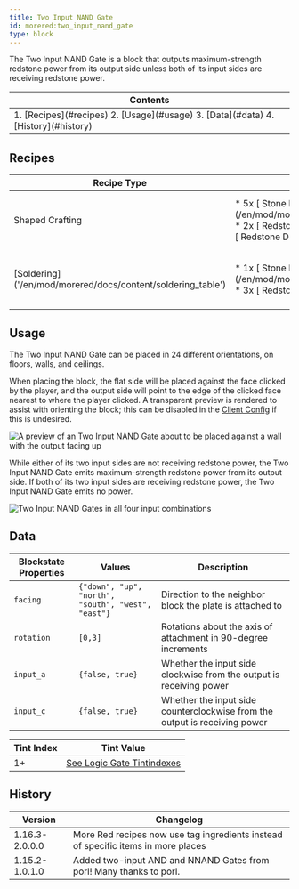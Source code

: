 ```yaml
---
title: Two Input NAND Gate
id: morered:two_input_nand_gate
type: block
---
```


The Two Input NAND Gate is a block that outputs maximum-strength redstone power from its output side unless both of its input sides are receiving redstone power.

<table>
	<thead><tr><th>Contents</th></tr></thead>
	<tbody><tr><td>
		1. [Recipes](#recipes)
		2. [Usage](#usage)
		3. [Data](#data)
		4. [History](#history)
	</td></tr></tbody>
</table>

## Recipes
<table>
	<thead>
		<tr>
			<th>Recipe Type</th>
			<th>Ingredients</th>
			<th>Output</th>
			<th>Example</th>
		</tr>
	</thead>
	<tbody>
		<tr>
			<td>Shaped Crafting</td>
			<td style={{width: '30%'}}>
				* 5x [<ModAsset width={32} height={32} location='morered:stone_plate'/> Stone Plate](/en/mod/morered/docs/content/building_and_crafting/stone_plate)
				* 2x [<ModAsset width={32} height={32} location='redstone_torch'/> Redstone Torch](https://minecraft.wiki/Redstone_Torch)
				* 2x [<ModAsset width={32} height={32} location='redstone'/> Redstone Dust](https://minecraft.wiki/Redstone_Dust)
			</td>
			<td>
				* 1x Two Input NAND Gate
			</td>
			<td>
				![Shaped Crafting Recipe for Two Input NAND Gates](https://commoble.s3.us-east-1.amazonaws.com/images/morered/recipes/two_input_nand_gate_recipe.png)
			</td>
		</tr>
		<tr>
			<td>[Soldering]('/en/mod/morered/docs/content/soldering_table')</td>
			<td style={{width: '30%'}}>
				* 1x [<ModAsset width={32} height={32} location='morered:stone_plate'/> Stone Plate](/en/mod/morered/docs/content/building_and_crafting/stone_plate)
				* 3x [<ModAsset width={32} height={32} location='redstone'/> Redstone Dust](https://minecraft.wiki/Redstone_Dust)
			</td>
			<td>
				* 1x Two Input NAND Gate
			</td>
			<td>
				![Shaped Crafting Recipe for Two Input NAND Gates](https://commoble.s3.us-east-1.amazonaws.com/images/morered/recipes/two_input_nand_gate_from_gatecrafting.png)
			</td>
		</tr>
	</tbody>
</table>

## Usage

The Two Input NAND Gate can be placed in 24 different orientations, on floors, walls, and ceilings.

When placing the block, the flat side will be placed against the face clicked by the player, and the output side will point to the edge of the clicked face nearest to where the player clicked. A transparent preview is rendered to assist with orienting the block; this can be disabled in the [Client Config](/en/mod/morered/configuration/client_config) if this is undesired.

![A preview of an Two Input NAND Gate about to be placed against a wall with the output facing up](https://commoble.s3.us-east-1.amazonaws.com/images/morered/two_input_nand_gate_preview.png)

While either of its two input sides are not receiving redstone power, the Two Input NAND Gate emits maximum-strength redstone power from its output side. If both of its two input sides are receiving redstone power, the Two Input NAND Gate emits no power.

![Two Input NAND Gates in all four input combinations](https://commoble.s3.us-east-1.amazonaws.com/images/morered/two_input_nand_gate_combinations.png)

## Data

| Blockstate Properties | Values | Description
| --- | - | -
| `facing` | `{"down", "up", "north", "south", "west", "east"}` | Direction to the neighbor block the plate is attached to
| `rotation` | `[0,3]` | Rotations about the axis of attachment in 90-degree increments
| `input_a` | `{false, true}` | Whether the input side clockwise from the output is receiving power
| `input_c` | `{false, true}` | Whether the input side counterclockwise from the output is receiving power

| Tint Index | Tint Value
| --- | -
| 1+ | [See Logic Gate Tintindexes](../pack_development/tintindexes#Logic-Gates)

## History
| Version | Changelog
| --- | -
| 1.16.3-2.0.0.0 | More Red recipes now use tag ingredients instead of specific items in more places
| 1.15.2-1.0.1.0 | Added two-input AND and NNAND Gates from porl! Many thanks to porl.

